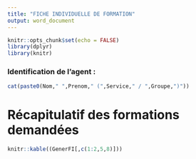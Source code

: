 ---
title: "FICHE INDIVIDUELLE DE FORMATION"
output: word_document
---


```{r setup, include=FALSE}
knitr::opts_chunk$set(echo = FALSE)
library(dplyr)
library(knitr)

```


### Identification de l'agent :  
```{r results='asis'}
cat(paste0(Nom," ",Prenom," (",Service," / ",Groupe,")"))
```


# Récapitulatif des formations demandées
```{r }
knitr::kable((GenerFI[,c(1:2,5,8)]))

```

